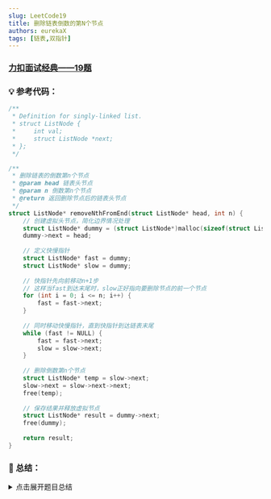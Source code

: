 ```yaml
---
slug: LeetCode19
title: 删除链表倒数的第N个节点
authors: eurekaX
tags: [链表,双指针]
---
```



### <B2>[力扣面试经典——19题](https://leetcode.cn/problems/remove-nth-node-from-end-of-list/description/?envType=study-plan-v2&envId=top-interview-150 "力扣")</B2>

<!-- truncate -->


### 💡 参考代码：

```c
/**
 * Definition for singly-linked list.
 * struct ListNode {
 *     int val;
 *     struct ListNode *next;
 * };
 */

/**
 * 删除链表的倒数第n个节点
 * @param head 链表头节点
 * @param n 倒数第n个节点
 * @return 返回删除节点后的链表头节点
 */
struct ListNode* removeNthFromEnd(struct ListNode* head, int n) {
    // 创建虚拟头节点，简化边界情况处理
    struct ListNode* dummy = (struct ListNode*)malloc(sizeof(struct ListNode));
    dummy->next = head;
    
    // 定义快慢指针
    struct ListNode* fast = dummy;
    struct ListNode* slow = dummy;
    
    // 快指针先向前移动n+1步
    // 这样当fast到达末尾时，slow正好指向要删除节点的前一个节点
    for (int i = 0; i <= n; i++) {
        fast = fast->next;
    }
    
    // 同时移动快慢指针，直到快指针到达链表末尾
    while (fast != NULL) {
        fast = fast->next;
        slow = slow->next;
    }
    
    // 删除倒数第n个节点
    struct ListNode* temp = slow->next;
    slow->next = slow->next->next;
    free(temp);
    
    // 保存结果并释放虚拟节点
    struct ListNode* result = dummy->next;
    free(dummy);
    
    return result;
}
```

### 📖 总结：

<details>
<summary>点击展开题目总结</summary>
# 🤔 [删除链表的倒数第 N 个结点](https://leetcode.cn/problems/remove-nth-node-from-end-of-list/)

---

## 1️⃣ 题目核心信息

🎯 **功能描述**：删除链表中的倒数第 n 个节点并返回修改后的链表头节点

📥 **输入输出**：
- **输入**：
  - `head`: 链表的头节点，表示链表的起始位置
  - `n`: 正整数，表示要删除倒数第几个节点
- **输出**：返回删除指定节点后的链表头节点

---

## 2️⃣ 实现原理

💡 **核心思路**：使用双指针技术，在一次遍历中定位到待删除节点的前驱节点

📋 **实现步骤**：
1. 创建虚拟头节点，简化边界处理
2. 设置快慢两个指针，初始都指向虚拟头节点
3. 快指针先向前移动 n+1 步
4. 快慢指针同时移动直到快指针到达链表末尾
5. 此时慢指针正好指向待删除节点的前一个节点
6. 执行删除操作并释放内存
7. 返回处理后的链表头节点

---

## 3️⃣ 关键点解析

### 🎯 代码技巧
- 使用虚拟头节点简化头节点删除的边界情况处理
- 双指针技术实现一次遍历完成删除操作
- 快指针先走 n+1 步，确保慢指针能准确定位到待删除节点的前驱节点

## 4️⃣ 使用场景

### ✅ 适用情况：
- 需要删除链表中倒数第 n 个节点的操作
- 对链表进行一次遍历就能完成的删除操作
- 需要简化链表头节点删除边界处理的场景

### ⚠️ 前提条件：
- 链表至少有 n 个节点
- n 是有效的正整数（`1 <= n <= 链表长度`）

## 5️⃣ 复杂度分析

- ⏱️ 时间复杂度：O(sz)，其中 sz 是链表的长度，只需要一次遍历
- 💾 空间复杂度：O(1)，只使用了常数级别的额外空间

## 6️⃣ 注意事项

### 🚩 边界情况：
- 删除头节点的情况（n 等于链表长度）
- 链表只有一个节点的情况
- 删除尾节点的情况（n 等于 1）

### 💥 易错点：
- 忘记释放被删除节点的内存导致内存泄漏
- 没有正确处理删除头节点的特殊情况
- 快指针移动步数计算错误导致定位不准确

## 7️⃣ 补充说明
以示例1为例：链表为 `[1,2,3,4,5]，n = 2`，需要删除倒数第`2`个节点（即值为4的节点）。

初始状态：
```
dummy -> 1 -> 2 -> 3 -> 4 -> 5 -> NULL
  ↑
fast, slow
```
#### 第1步：创建虚拟头节点，并让快慢指针都指向它
```
dummy -> 1 -> 2 -> 3 -> 4 -> 5 -> NULL
  ↑
fast, slow
```
#### 第2步：快指针先向前移动 n+1 = 3 步
```
dummy -> 1 -> 2 -> 3 -> 4 -> 5 -> NULL
  ↑      ↑         ↑
slow   fast      fast
              (第3步)
```
移动过程：

- 第1次移动后：fast 指向节点 1
- 第2次移动后：fast 指向节点 2
- 第3次移动后：fast 指向节点 3

此时状态：
```
dummy -> 1 -> 2 -> 3 -> 4 -> 5 -> NULL
  ↑              ↑
slow           fast
```
#### 第3步：快慢指针同时向前移动，直到 fast 到达 NULL 第1次同时移动后：
```
dummy -> 1 -> 2 -> 3 -> 4 -> 5 -> NULL
         ↑         ↑              ↑
       slow      fast           fast
```
第2次同时移动后：
```
dummy -> 1 -> 2 -> 3 -> 4 -> 5 -> NULL
              ↑         ↑         ↑
            slow      fast      (NULL)
```
此时 fast 已经到达 NULL，移动结束。

#### 第4步：执行删除操作

此时 `slow` 指向节点 `2`，`slow->next` 指向节点 `4`（待删除节点）。 执行 `slow->next = slow->next->next` 操作：
```
dummy -> 1 -> 2 -> 3 -----> 5 -> NULL
              ↓             ↑
              └-------------┘
```
#### 第5步：释放被删除节点的内存并返回结果

- 释放节点 4 的内存
- 返回 dummy->next，即节点 1，最终结果为 [1,2,3,5]

通过这种方式，我们只需要一次遍历就能找到并删除倒数第 n 个节点，时间复杂度为 O(sz)，空间复杂度为 O(1)。

</details>
